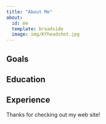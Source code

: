 ```yaml
---
title: "About Me"
about:
  id: me
  template: broadside
  image: img/KYheadshot.jpg
---
```


:::{#me}

## Goals

## Education

## Experience

:::

Thanks for checking out my web site!
